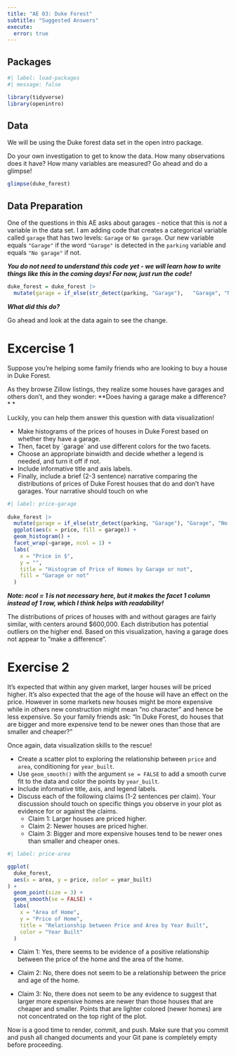 ```yaml
---
title: "AE 03: Duke Forest"
subtitle: "Suggested Answers"
execute:
  error: true
---
```


## Packages

```r
#| label: load-packages
#| message: false

library(tidyverse)
library(openintro)
```

## Data

We will be using the Duke forest data set in the open intro package.

Do your own investigation to get to know the data.
How many observations does it have?
How many variables are measured?
Go ahead and do a glimpse!

```r
glimpse(duke_forest)
```

## Data Preparation

One of the questions in this AE asks about garages - notice that this is *not* a variable in the data set.
I am adding code that creates a categorical variable called `garage` that has two levels: `Garage` or `No garage`.
Our new variable equals `"Garage"` if the word `"Garage"` is detected in the `parking` variable and equals `"No garage"` if not.

***You do not need to understand this code yet - we will learn how to write things like this in the coming days! For now, just run the code!***

```r
duke_forest = duke_forest |>
  mutate(garage = if_else(str_detect(parking, "Garage"),   "Garage", "No garage"))
```

***What did this do?***

Go ahead and look at the data again to see the change.

# Excercise 1

Suppose you're helping some family friends who are looking to buy a house in Duke Forest.

As they browse Zillow listings, they realize some houses have garages and others don't, and they wonder: \*\*Does having a garage make a difference?\*
\*

Luckily, you can help them answer this question with data visualization!

-   Make histograms of the prices of houses in Duke Forest based on whether they have a garage.
-   Then, facet by \`garage\` and use different colors for the two facets.
-   Choose an appropriate binwidth and decide whether a legend is needed, and turn it off if not.
-   Include informative title and axis labels.
-   Finally, include a brief (2-3 sentence) narrative comparing the distributions of prices of Duke Forest houses that do and don't have garages. Your narrative should touch on whe

```r
#| label: price-garage
 
duke_forest |>
  mutate(garage = if_else(str_detect(parking, "Garage"), "Garage", "No garage")) |>
  ggplot(aes(x = price, fill = garage)) +
  geom_histogram() +
  facet_wrap(~garage, ncol = 1) +
  labs(
    x = "Price in $",
    y = "",
    title = "Histogram of Price of Homes by Garage or not",
    fill = "Garage or not"
  )
```

***Note: ncol = 1 is not necessary here, but it makes the facet 1 column instead of 1 row, which I think helps with readability!***

The distributions of prices of houses with and without garages are fairly similar, with centers around \$600,000.
Each distribution has potential outliers on the higher end.
Based on this visualization, having a garage does not appear to "make a difference".

# Exercise 2

It's expected that within any given market, larger houses will be priced higher.
It's also expected that the age of the house will have an effect on the price.
However in some markets new houses might be more expensive while in others new construction might mean "no character" and hence be less expensive.
So your family friends ask: "In Duke Forest, do houses that are bigger and more expensive tend to be newer ones than those that are smaller and cheaper?"

Once again, data visualization skills to the rescue!

-   Create a scatter plot to exploring the relationship between `price` and `area`, conditioning for `year_built`.
-   Use `geom_smooth()` with the argument `se = FALSE` to add a smooth curve fit to the data and color the points by `year_built`.
-   Include informative title, axis, and legend labels.
-   Discuss each of the following claims (1-2 sentences per claim). Your discussion should touch on specific things you observe in your plot as evidence for or against the claims.
    -   Claim 1: Larger houses are priced higher.
    -   Claim 2: Newer houses are priced higher.
    -   Claim 3: Bigger and more expensive houses tend to be newer ones than smaller and cheaper ones.

```r
#| label: price-area

ggplot(
  duke_forest,
  aes(x = area, y = price, color = year_built)
) +
  geom_point(size = 3) +
  geom_smooth(se = FALSE) +
  labs(
    x = "Area of Home",
    y = "Price of Home",
    title = "Relationship between Price and Area by Year Built",
    color = "Year Built"
  )
```

-   Claim 1: Yes, there seems to be evidence of a positive relationship between the price of the home and the area of the home.

-   Claim 2: No, there does not seem to be a relationship between the price and age of the home.

-   Claim 3: No, there does not seem to be any evidence to suggest that larger more expensive homes are newer than those houses that are cheaper and smaller.
    Points that are lighter colored (newer homes) are not concentrated on the top right of the plot.

::: callout-important
Now is a good time to render, commit, and push.
Make sure that you commit and push all changed documents and your Git pane is completely empty before proceeding.
:::
